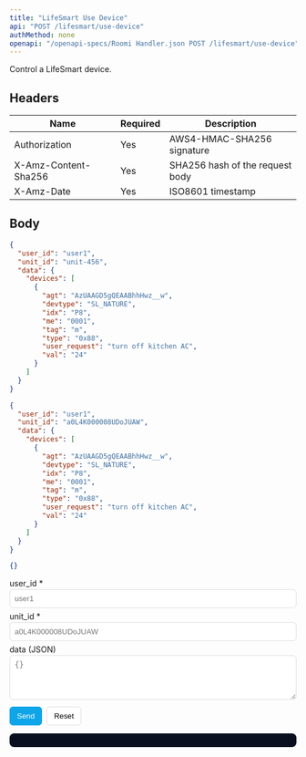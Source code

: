 ```yaml
---
title: "LifeSmart Use Device"
api: "POST /lifesmart/use-device"
authMethod: none
openapi: "/openapi-specs/Roomi Handler.json POST /lifesmart/use-device"
---
```


Control a LifeSmart device.

## Headers


| Name | Required | Description |
| --- | --- | --- |
| Authorization | Yes | AWS4-HMAC-SHA256 signature |
| X-Amz-Content-Sha256 | Yes | SHA256 hash of the request body |
| X-Amz-Date | Yes | ISO8601 timestamp |


## Body

```json
{
  "user_id": "user1",
  "unit_id": "unit-456",
  "data": {
    "devices": [
      {
        "agt": "AzUAAGD5gQEAABhhHwz__w",
        "devtype": "SL_NATURE",
        "idx": "P8",
        "me": "0001",
        "tag": "m",
        "type": "0x88",
        "user_request": "turn off kitchen AC",
        "val": "24"
      }
    ]
  }
}
```


<RequestExample>

```json Request Body
{
  "user_id": "user1",
  "unit_id": "a0L4K000008UDoJUAW",
  "data": {
    "devices": [
      {
        "agt": "AzUAAGD5gQEAABhhHwz__w",
        "devtype": "SL_NATURE",
        "idx": "P8",
        "me": "0001",
        "tag": "m",
        "type": "0x88",
        "user_request": "turn off kitchen AC",
        "val": "24"
      }
    ]
  }
}
```

</RequestExample>


<ResponseExample>

```json Response
{}
```

</ResponseExample>


<!-- GeneratedFieldsUI:post_lifesmart_use-device -->
<Panel>
  <div id="form-post_lifesmart_use-device">
    <form id="f-post_lifesmart_use-device" style="display:block;max-width:720px">
      <label style="display:block;margin:6px 0 2px">user_id *</label><input id="fld_user_id" type="text" placeholder="user1" style="width:100%;padding:8px;border:1px solid #ddd;border-radius:6px">
<label style="display:block;margin:6px 0 2px">unit_id *</label><input id="fld_unit_id" type="text" placeholder="a0L4K000008UDoJUAW" style="width:100%;padding:8px;border:1px solid #ddd;border-radius:6px">
<label style="display:block;margin:6px 0 2px">data (JSON)</label><textarea id="fld_data_json" rows="4" placeholder="{}" style="width:100%;padding:8px;border:1px solid #ddd;border-radius:6px"></textarea>
      <div style="margin-top:12px;display:flex;gap:8px">
        <button type="submit" style="padding:8px 12px;border:1px solid #0ea5e9;border-radius:6px;background:#0ea5e9;color:#fff">Send</button>
        <button type="button" id="reset-post_lifesmart_use-device" style="padding:8px 12px;border:1px solid #ddd;border-radius:6px;background:#fff">Reset</button>
      </div>
    </form>
    <pre id="resp-post_lifesmart_use-device" style="margin-top:12px;background:#0b1020; color:#e2e8f0; padding:12px;border-radius:8px;overflow:auto"></pre>
  </div>
</Panel>

<script>
(function(){
  const form = document.getElementById('f-post_lifesmart_use-device');
  const out = document.getElementById('resp-post_lifesmart_use-device');
  const resetBtn = document.getElementById('reset-post_lifesmart_use-device');
  if(!form||!out) return;
  resetBtn && resetBtn.addEventListener('click', ()=>{ form.reset(); out.textContent=''; });
  form.addEventListener('submit', async (e)=>{
    e.preventDefault();
    try {
      const body = {};
{ const v = document.getElementById("fld_user_id").value; if(v!=="" || true) body["user_id"] = (String)(v); }
{ const v = document.getElementById("fld_unit_id").value; if(v!=="" || true) body["unit_id"] = (String)(v); }
{ const v = document.getElementById("fld_data_json").value.trim(); if(v){ try{ body["data"] = JSON.parse(v) }catch(e){ console.warn("Invalid JSON for data") } } }
      const res = await fetch('https://handler-{env}-ae.roomi-services.com/lifesmart/use-device', {
        method: 'POST',
        headers: { 'Content-Type': 'application/json' },
        body: JSON.stringify(body)
      });
      const text = await res.text();
      try { out.textContent = JSON.stringify(JSON.parse(text), null, 2); } catch { out.textContent = text; }
    } catch(err) {
      out.textContent = String(err);
    }
  });
})();
</script>

